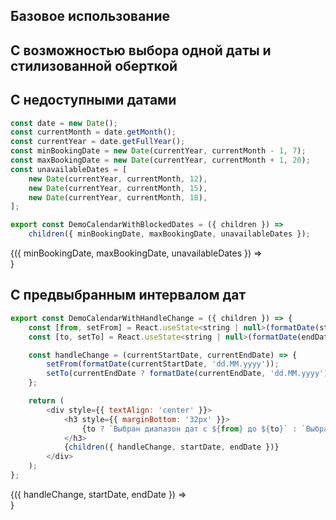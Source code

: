 
## Базовое использование

<Playground>
    <div style={{margin: 'auto', maxWidth: '320px'}}>
        <Calendar />
    </div>
</Playground>

## С возможностью выбора одной даты и стилизованной оберткой

<Playground>
    <div style={{
        padding: '0 18px',
        margin: 'auto',
        boxShadow: '0 2px 9px rgba(0, 0, 0, 0.15)',
        maxWidth: '320px',
    }}>
        <Calendar isSingleDate />
    </div>
</Playground>

## С недоступными датами

```javascript
const date = new Date();
const currentMonth = date.getMonth();
const currentYear = date.getFullYear();
const minBookingDate = new Date(currentYear, currentMonth - 1, 7);
const maxBookingDate = new Date(currentYear, currentMonth + 1, 20);
const unavailableDates = [
    new Date(currentYear, currentMonth, 12),
    new Date(currentYear, currentMonth, 15),
    new Date(currentYear, currentMonth, 18),
];

export const DemoCalendarWithBlockedDates = ({ children }) =>
    children({ minBookingDate, maxBookingDate, unavailableDates });
```

<Playground>
    <DemoCalendarWithBlockedDates>
        {({ minBookingDate, maxBookingDate, unavailableDates }) =>
            <div style={{margin: 'auto', maxWidth: '320px'}}>
                <Calendar
                    unavailableDates={unavailableDates}
                    minBookingDate={minBookingDate}
                    maxBookingDate={maxBookingDate}
                />
            </div>
        }
    </DemoCalendarWithBlockedDates>
</Playground>

## С предвыбранным интервалом дат

```javascript
export const DemoCalendarWithHandleChange = ({ children }) => {
    const [from, setFrom] = React.useState<string | null>(formatDate(startDate, 'dd.MM.yyyy'));
    const [to, setTo] = React.useState<string | null>(formatDate(endDate, 'dd.MM.yyyy'));

    const handleChange = (currentStartDate, currentEndDate) => {
        setFrom(formatDate(currentStartDate, 'dd.MM.yyyy'));
        setTo(currentEndDate ? formatDate(currentEndDate, 'dd.MM.yyyy') : currentEndDate);
    };

    return (
        <div style={{ textAlign: 'center' }}>
            <h3 style={{ marginBottom: '32px' }}>
                {to ? `Выбран диапазон дат с ${from} до ${to}` : `Выбрана начальная дата ${from}`}
            </h3>
            {children({ handleChange, startDate, endDate })}
        </div>
    );
};
```

<Playground>
    <DemoCalendarWithHandleChange>
        {({ handleChange, startDate, endDate }) =>
            <div style={{ textAlign: 'center' }}>
                <Calendar handleChange={handleChange} startDate={startDate} endDate={endDate} />
            </div>
        }
    </DemoCalendarWithHandleChange>
</Playground>
